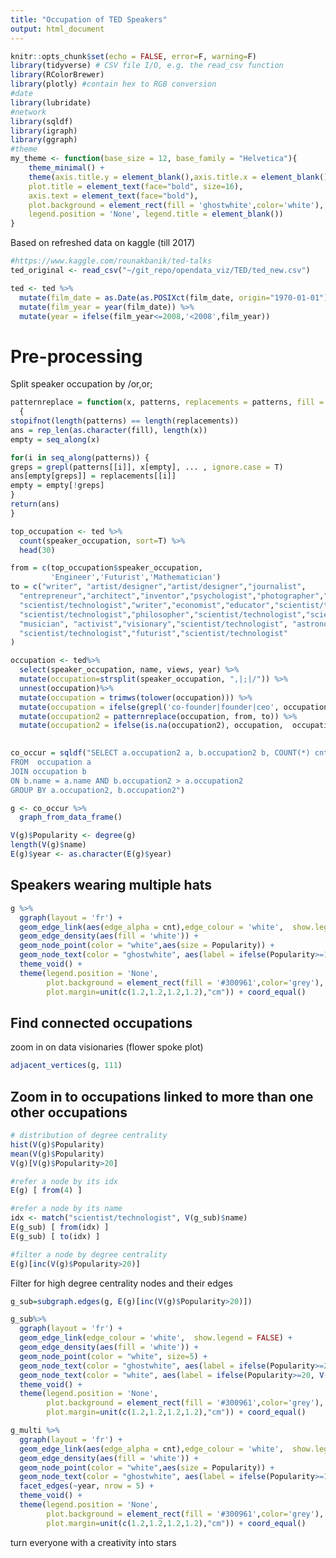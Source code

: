 ```yaml
---
title: "Occupation of TED Speakers"
output: html_document
---
```


```r
knitr::opts_chunk$set(echo = FALSE, error=F, warning=F)
library(tidyverse) # CSV file I/O, e.g. the read_csv function
library(RColorBrewer)
library(plotly) #contain hex to RGB conversion
#date
library(lubridate)
#network
library(sqldf)
library(igraph)
library(ggraph)
#theme
my_theme <- function(base_size = 12, base_family = "Helvetica"){
    theme_minimal() +
    theme(axis.title.y = element_blank(),axis.title.x = element_blank(),
    plot.title = element_text(face="bold", size=16),
    axis.text = element_text(face="bold"),
    plot.background = element_rect(fill = 'ghostwhite',color='white'),
    legend.position = 'None', legend.title = element_blank())
}

```

Based on refreshed data on kaggle (till 2017)

```r
#https://www.kaggle.com/rounakbanik/ted-talks
ted_original <- read_csv("~/git_repo/opendata_viz/TED/ted_new.csv")

ted <- ted %>%
  mutate(film_date = as.Date(as.POSIXct(film_date, origin="1970-01-01"))) %>%
  mutate(film_year = year(film_date)) %>%
  mutate(year = ifelse(film_year<=2008,'<2008',film_year)) 
```
# Pre-processing
Split speaker occupation by /or,or;

```r
patternreplace = function(x, patterns, replacements = patterns, fill = NA, ...)
  {
stopifnot(length(patterns) == length(replacements))
ans = rep_len(as.character(fill), length(x))    
empty = seq_along(x)

for(i in seq_along(patterns)) {
greps = grepl(patterns[[i]], x[empty], ... , ignore.case = T)
ans[empty[greps]] = replacements[[i]]  
empty = empty[!greps]
}
return(ans)
}

top_occupation <- ted %>%
  count(speaker_occupation, sort=T) %>%
  head(30)

from = c(top_occupation$speaker_occupation,
         'Engineer','Futurist','Mathematician')
to = c("writer", "artist/designer","artist/designer","journalist",
  "entrepreneur","architect","inventor","psychologist","photographer","filmmaker",
  "scientist/technologist","writer","economist","educator","scientist/technologist",
  "scientist/technologist","philosopher","scientist/technologist","scientist/technologist",
  "musician", "activist","visionary","scientist/technologist", "astronomer", "behavioral economist","artist/designer", "historian","scientist/technologist","philanthropist","writer",
  "scientist/technologist","futurist","scientist/technologist"
)
```

```r
occupation <- ted%>%
  select(speaker_occupation, name, views, year) %>% 
  mutate(occupation=strsplit(speaker_occupation, ",|;|/")) %>% 
  unnest(occupation)%>%
  mutate(occupation = trimws(tolower(occupation))) %>%
  mutate(occupation = ifelse(grepl('co-founder|founder|ceo', occupation ),'entrepreneur',occupation)) %>%
  mutate(occupation2 = patternreplace(occupation, from, to)) %>%
  mutate(occupation2 = ifelse(is.na(occupation2), occupation,  occupation2))
  
```


```r
co_occur = sqldf("SELECT a.occupation2 a, b.occupation2 b, COUNT(*) cnt
FROM  occupation a 
JOIN occupation b 
ON b.name = a.name AND b.occupation2 > a.occupation2
GROUP BY a.occupation2, b.occupation2")

g <- co_occur %>% 
  graph_from_data_frame() 

V(g)$Popularity <- degree(g)
length(V(g)$name)
E(g)$year <- as.character(E(g)$year)
```
## Speakers wearing multiple hats

```r

g %>%
  ggraph(layout = 'fr') +
  geom_edge_link(aes(edge_alpha = cnt),edge_colour = 'white',  show.legend = FALSE) +
  geom_edge_density(aes(fill = 'white')) + 
  geom_node_point(color = "white",aes(size = Popularity)) +
  geom_node_text(color = "ghostwhite", aes(label = ifelse(Popularity>=10, V(g)$name,'')), size=3, repel = TRUE) +
  theme_void() + 
  theme(legend.position = 'None',
        plot.background = element_rect(fill = '#300961',color='grey'),
        plot.margin=unit(c(1.2,1.2,1.2,1.2),"cm")) + coord_equal()

```

## Find connected occupations
zoom in on data visionaries (flower spoke plot)

```r
adjacent_vertices(g, 111)
```
## Zoom in to occupations linked to more than one other occupations
```r
# distribution of degree centrality
hist(V(g)$Popularity)
mean(V(g)$Popularity)
V(g)[V(g)$Popularity>20]

#refer a node by its idx
E(g) [ from(4) ]

#refer a node by its name
idx <- match("scientist/technologist", V(g_sub)$name)
E(g_sub) [ from(idx) ]
E(g_sub) [ to(idx) ]

#filter a node by degree centrality
E(g)[inc(V(g)$Popularity>20)]
```
Filter for high degree centrality nodes and their edges
```r
g_sub=subgraph.edges(g, E(g)[inc(V(g)$Popularity>20)]) 

g_sub%>%
  ggraph(layout = 'fr') +
  geom_edge_link(edge_colour = 'white',  show.legend = FALSE) +
  geom_edge_density(aes(fill = 'white')) + 
  geom_node_point(color = "white", size=5) +
  geom_node_text(color = "ghostwhite", aes(label = ifelse(Popularity>=2&Popularity<20, V(g_sub)$name,'')), size=2, repel = TRUE) +
  geom_node_text(color = "white", aes(label = ifelse(Popularity>=20, V(g_sub)$name,'')), size=3, fontface='bold', repel = TRUE) +
  theme_void() + 
  theme(legend.position = 'None',
        plot.background = element_rect(fill = '#300961',color='grey'),
        plot.margin=unit(c(1.2,1.2,1.2,1.2),"cm")) + coord_equal()
```

```r
g_multi %>%
  ggraph(layout = 'fr') +
  geom_edge_link(aes(edge_alpha = cnt),edge_colour = 'white',  show.legend = FALSE) +
  geom_edge_density(aes(fill = 'white')) + 
  geom_node_point(color = "white",aes(size = Popularity)) +
  geom_node_text(color = "ghostwhite", aes(label = ifelse(Popularity>=10, V(g)$name,'')), size=3, repel = TRUE) +
  facet_edges(~year, nrow = 5) +
  theme_void() + 
  theme(legend.position = 'None',
        plot.background = element_rect(fill = '#300961',color='grey'),
        plot.margin=unit(c(1.2,1.2,1.2,1.2),"cm")) + coord_equal()
```




turn everyone with a creativity into stars


